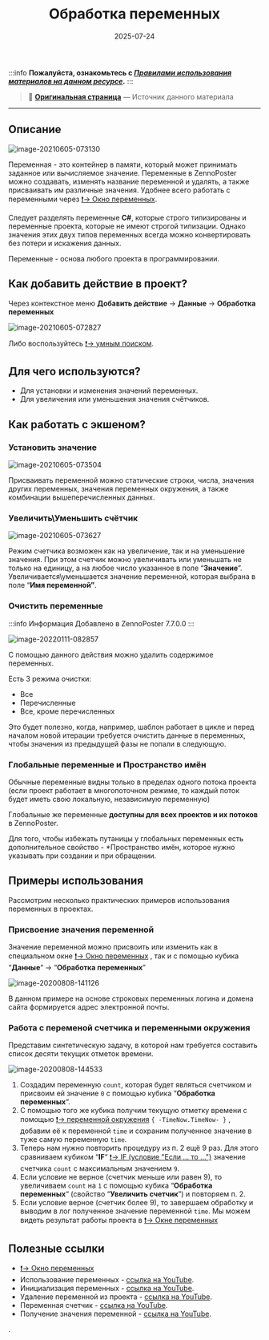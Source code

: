 ﻿---
sidebar_position: 10
title: "Обработка переменных"
description: "Конвертировано из HTML в MDX"
date: "2025-07-24"
converted: true
originalFile: "Обработка переменных.txt"
targetUrl: "https://zennolab.atlassian.net/wiki/spaces/RU/pages/486309922"
---
:::info **Пожалуйста, ознакомьтесь с [*Правилами использования материалов на данном ресурсе*](../Disclaimer).**
:::

> 🔗 **[Оригинальная страница](https://zennolab.atlassian.net/wiki/spaces/RU/pages/486309922)** — Источник данного материала

_______________________________________________  

## Описание

![image-20210605-073130](./assets/Обработка_переменных/Обработка_переменных_pic1.png)



Переменная - это контейнер в памяти, который может принимать заданное или вычисляемое значение. Переменные в ZennoPoster можно создавать, изменять название переменной и удалять, а также присваивать им различные значения. Удобнее всего работать с переменными через [❗→ Окно переменных](/wiki/spaces/RU/pages/735608872 "/wiki/spaces/RU/pages/735608872").

Следует разделять переменные **C#**, которые строго типизированы и переменные проекта, которые не имеют строгой типизации. Однако значения этих двух типов переменных всегда можно конвертировать без потери и искажения данных. 

Переменные - основа любого проекта в программировании. 

  

## Как добавить действие в проект?

Через контекстное меню **Добавить действие** → **Данные** → **Обработка переменных**

![image-20210605-072827](./assets/Обработка_переменных/Обработка_переменных_pic2.png)



Либо воспользуйтесь [❗→ умным поиском](https://zennolab.atlassian.net/wiki/spaces/RU/pages/506200090/ProjectMaker+7#%D0%A3%D0%BC%D0%BD%D1%8B%D0%B9-%D0%BF%D0%BE%D0%B8%D1%81%D0%BA-%D0%B4%D0%B5%D0%B9%D1%81%D1%82%D0%B2%D0%B8%D0%B9 "https://zennolab.atlassian.net/wiki/spaces/RU/pages/506200090/ProjectMaker+7#%D0%A3%D0%BC%D0%BD%D1%8B%D0%B9-%D0%BF%D0%BE%D0%B8%D1%81%D0%BA-%D0%B4%D0%B5%D0%B9%D1%81%D1%82%D0%B2%D0%B8%D0%B9").

## Для чего используются?

- Для установки и изменения значений переменных.
- Для увеличения или уменьшения значения счётчиков.

  

## Как работать с экшеном?

### Установить значение

![image-20210605-073504](./assets/Обработка_переменных/Обработка_переменных_pic3.png)



Присваивать переменной можно статические строки, числа, значения других переменных, значения переменных окружения, а также комбинации вышеперечисленных данных.

### Увеличить\Уменьшить счётчик

![image-20210605-073627](./assets/Обработка_переменных/Обработка_переменных_pic4.png)



Режим счетчика возможен как на увеличение, так и на уменьшение значения. При этом счетчик можно увеличивать или уменьшать не только на единицу, а на любое число указанное в поле “**Значение**”. 
Увеличивается\уменьшается значение переменной, которая выбрана в поле “**Имя переменной”**.

### Очистить переменные

:::info Информация
Добавлено в ZennoPoster 7.7.0.0
:::

![image-20220111-082857](./assets/Обработка_переменных/Обработка_переменных_pic5.png)



С помощью данного действия можно удалить содержимое переменных.

Есть 3 режима очистки:

- Все
- Перечисленные
- Все, кроме перечисленных

Это будет полезно, когда, например, шаблон работает в цикле и перед началом новой итерации требуется очистить данные в переменных, чтобы значения из предыдущей фазы не попали в следующую.

### Глобальные переменные и Пространство имён

Обычные переменные видны только в пределах одного потока проекта (если проект работает в многопоточном режиме, то каждый поток будет иметь свою локальную, независимую переменную)

Глобальные же переменные **доступны для всех проектов и их потоков** в ZennoPoster.

Для того, чтобы избежать путаницы у глобальных переменных есть дополнительное свойство - *Пространство имён, которое нужно указывать при создании и при обращении.

  

## Примеры использования

Рассмотрим несколько практических примеров использования переменных в проектах.

### Присвоение значения переменной

Значение переменной можно присвоить или изменить как в специальном окне [❗→ Окно переменных](/wiki/spaces/RU/pages/735608872 "/wiki/spaces/RU/pages/735608872") , так и с помощью кубика “**Данные**“ → “**Обработка переменных**”

![image-20200808-141126](./assets/Обработка_переменных/Обработка_переменных_pic6.png)



В данном примере на основе строковых переменных логина и домена сайта формируется адрес электронной почты.

  

### Работа с переменой счетчика и переменными окружения

Представим синтетическую задачу, в которой нам требуется составить список десяти текущих отметок времени.

![image-20200808-144533](./assets/Обработка_переменных/Обработка_переменных_pic7.png)



1. Создадим переменную `count`, которая будет являться счетчиком и присвоим ей значение `0` с помощью кубика “**Обработка переменных**“.
2. С помощью того же кубика получим текущую отметку времени с помощью [❗→ переменной окружения](https://zennolab.atlassian.net/wiki/spaces/RU/pages/735608872#%D0%9E%D0%BA%D1%80%D1%83%D0%B6%D0%B5%D0%BD%D0%B8%D0%B5 "https://zennolab.atlassian.net/wiki/spaces/RU/pages/735608872#%D0%9E%D0%BA%D1%80%D1%83%D0%B6%D0%B5%D0%BD%D0%B8%D0%B5") `{ -TimeNow.TimeNow- }` , добавим её к переменной `time` и сохраним полученное значение в туже самую переменную `time`.
3. Теперь нам нужно повторить процедуру из п. 2 ещё 9 раз. Для этого сравниваем кубиком “**IF**“ [❗→ IF (условие "Если ... то ...")](/wiki/spaces/RU/pages/534315151 "/wiki/spaces/RU/pages/534315151") значение счетчика `count` с максимальным значением `9`.
4. Если условие не верное (счетчик меньше или равен 9), то увеличиваем `count` на `1` с помощью кубика “**Обработка переменных**“ (свойство “**Увеличить счетчик**”) и повторяем п. 2.
5. Если условие верное (счетчик более 9), то завершаем обработку и выводим в лог полученное значение переменной `time`. Мы можем видеть результат работы проекта в [❗→ Окне переменных](/wiki/spaces/RU/pages/735608872 "/wiki/spaces/RU/pages/735608872")

  

## Полезные ссылки

- [❗→ Окно переменных](/wiki/spaces/RU/pages/735608872 "/wiki/spaces/RU/pages/735608872")
- Использование переменных - [ссылка на YouTube](https://www.youtube.com/watch?v=YvmrETeOJD8 "https://www.youtube.com/watch?v=YvmrETeOJD8").
- Инициализация переменных - [ссылка на YouTube](https://www.youtube.com/watch?v=2vXkJIk86yE "https://www.youtube.com/watch?v=2vXkJIk86yE").
- Удаление переменной из проекта - [ссылка на YouTube](https://www.youtube.com/watch?v=LX3wqMh24-4 "https://www.youtube.com/watch?v=LX3wqMh24-4").
- Переменная счетчик - [ссылка на YouTube](https://www.youtube.com/watch?v=gtkflXeyMG0 "https://www.youtube.com/watch?v=gtkflXeyMG0").
- Получение значения переменной - [ссылка на YouTube](https://www.youtube.com/watch?v=WIE_IRtq-DI "https://www.youtube.com/watch?v=WIE_IRtq-DI").

.
